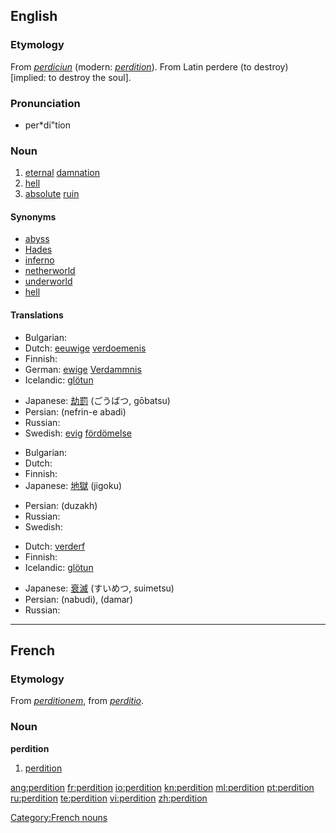 ==English==

===Etymology===
From {{etyl|fro}} ''[[perdiciun]]'' (modern: ''[[#French|perdition]]'').
From Latin perdere (to destroy) [implied: to destroy the soul].

===Pronunciation===
* per*di"tion

===Noun===
{{en-noun|-}}

# [[eternal]] [[damnation]]
# [[hell]]
# [[absolute]] [[ruin]]

====Synonyms====
* [[abyss]]
* [[Hades]]
* [[inferno]]
* [[netherworld]]
* [[underworld]]
* [[hell]]

====Translations====
{{trans-top|eternal damnation}}
* Bulgarian: {{t+|bg|ад|m|tr=ad|sc=Cyrl}}
* Dutch: [[eeuwige]] [[verdoemenis]]
* Finnish: {{t-|fi|kadotus}}
* German: [[ewige]] [[Verdammnis]] {{f}}
* Icelandic: [[glötun]] {{f}}
{{trans-mid}}
* Japanese: [[劫罰]] (ごうばつ, gōbatsu)
* Persian: {{fa-Arab|[[نفرین ابدی]]}} (nefrin-e abadi)
* Russian: {{t+|ru|проклятие|т|tr=prokljátije|sc=Cyrl}}
* Swedish: [[evig]] [[fördömelse]]
{{trans-bottom}}

{{trans-top|hell}}
* Bulgarian: {{t+|bg|ад|m|tr=ad|sc=Cyrl}}
* Dutch: {{t+|nl|hel}}
* Finnish: {{t+|fi|helvetti}}
* Japanese: [[地獄]] (jigoku)
{{trans-mid}}
* Persian: {{fa-Arab|[[دوزخ]]}} (duzakh)
* Russian: {{t|ru|геенна|f|tr=gejénna|sc=Cyrl}}
* Swedish: {{t+|sv|helvete}}
{{trans-bottom}}

{{trans-top|absolute ruin}}
* Dutch: [[verderf]]
* Finnish: {{t-|fi|tuho}}
* Icelandic: [[glötun]] {{f}}
{{trans-mid}}
* Japanese: [[衰滅]] (すいめつ, suimetsu)
* Persian: {{fa-Arab|[[نابودی]]}} (nabudi), {{fa-Arab|[[دمار]]}} (damar)
* Russian: {{t+|ru|гибель|f|tr=gíbel’|sc=Cyrl}}
{{trans-bottom}}

----

==French==

===Etymology===
From {{etyl|LL.|fr}} ''[[perditionem]]'', from {{etyl|la|fr}} ''[[perditio]]''.

===Noun===
'''perdition''' {{f}}

# [[#English|perdition]]

[[Category:French nouns]]

[[ang:perdition]]
[[fr:perdition]]
[[io:perdition]]
[[kn:perdition]]
[[ml:perdition]]
[[pt:perdition]]
[[ru:perdition]]
[[te:perdition]]
[[vi:perdition]]
[[zh:perdition]]